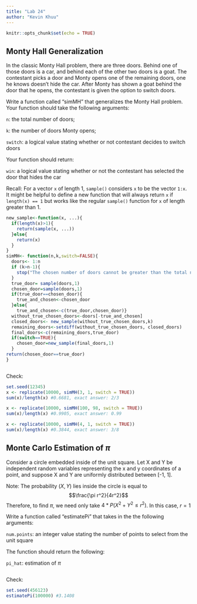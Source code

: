 ```yaml
---
title: "Lab 24"
author: "Kevin Khuu"
---
```


```r
knitr::opts_chunk$set(echo = TRUE)
```

## Monty Hall Generalization

In the classic Monty Hall problem, there are three doors. Behind one of those doors is a car, and behind each of the other two doors is a goat. The contestant picks a door and Monty opens one of the remaining doors, one he knows doesn't hide the car. After Monty has shown a goat behind the door that he opens, the contestant is given the option to switch doors.

Write a function called "simMH" that generalizes the Monty Hall problem. Your function should take the following arguments:

`n`: the total number of doors;

`k`: the number of doors Monty opens;

`switch`: a logical value stating whether or not contestant decides to switch doors

Your function should return:

`win`: a logical value stating whether or not the contestant has selected the door that hides the car

Recall: For a vector `x` of length 1, `sample()` considers `x` to be the vector `1:x`. It might be helpful to define a new function that will always return `x` if `length(x) == 1` but works like the regular `sample()` function for `x` of length greater than 1.


```r
new_sample<-function(x, ...){
  if(length(x)>1){
    return(sample(x, ...))
  }else{
    return(x)
  }
}
simMH<- function(n,k,switch=FALSE){
  doors<- 1:n
  if (k>n-1){
    stop("The chosen number of doors cannot be greater than the total number of doors-1")
  }
  true_door= sample(doors,1)
  chosen_door=sample(doors,1)
  if(true_door==chosen_door){
    true_and_chosen<-chosen_door
  }else{
    true_and_chosen<-c(true_door,chosen_door)}
  without_true_chosen_doors<-doors[-true_and_chosen]
  closed_doors<- new_sample(without_true_chosen_doors,k)
  remaining_doors<-setdiff(without_true_chosen_doors, closed_doors)
  final_doors<-c(remaining_doors,true_door)
  if(switch==TRUE){
    chosen_door=new_sample(final_doors,1)
  }
return(chosen_door==true_door)
}



```

Check:
```r
set.seed(12345)
x <- replicate(10000, simMH(3, 1, switch = TRUE))
sum(x)/length(x) #0.6681, exact answer: 2/3

x <- replicate(10000, simMH(100, 98, switch = TRUE))
sum(x)/length(x) #0.9905, exact answer: 0.99

x <- replicate(10000, simMH(4, 1, switch = TRUE))
sum(x)/length(x) #0.3844, exact answer: 3/8
```



## Monte Carlo Estimation of $\pi$ 

Consider a circle embedded inside of the unit square. Let X and Y be independent random variables representing the x and y coordinates of a point, and suppose X and Y are uniformly distributed between [-1, 1]. 

Note: The probability $(X,Y)$ lies inside the circle is equal to $$\frac{\pi r^2}{4r^2}$$ Therefore, to find $\pi$, we need only take $4*P(X^2 + Y^2 \le r^2)$. In this case, $r = 1$

Write a function called "estimatePi" that takes in the the following arguments:

`num.points`: an integer value stating the number of points to select from the unit square

The function should return the following:

`pi_hat`: estimation of $\pi$

```r

```


Check:
```r
set.seed(456123)
estimatePi(100000) #3.1408
```

